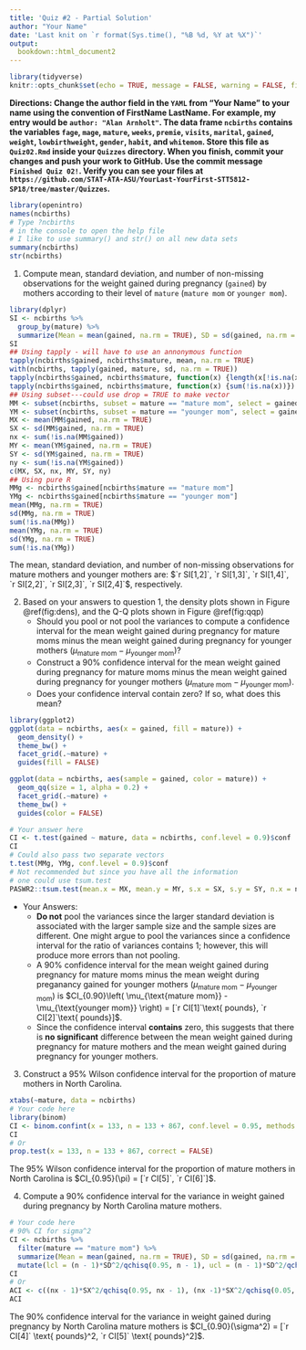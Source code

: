 ```yaml
---
title: 'Quiz #2 - Partial Solution'
author: "Your Name"
date: 'Last knit on `r format(Sys.time(), "%B %d, %Y at %X")`'
output: 
  bookdown::html_document2
---
```


```r
library(tidyverse)
knitr::opts_chunk$set(echo = TRUE, message = FALSE, warning = FALSE, fig.align = "center", comment = NA, fig.height = 3.5)
```

**Directions: Change the author field in the `YAML` from "Your Name" to your name using the convention of FirstName LastName. For example, my entry would be `author: "Alan Arnholt"`.  The data frame `ncbirths` contains the variables `fage`, `mage`, `mature`, `weeks`, `premie`, `visits`, `marital`, `gained`, `weight`, `lowbirthweight`, `gender`, `habit`, and `whitemom`.  Store this file as `Quiz02.Rmd` inside your `Quizzes` directory.  When you finish, commit your changes and push your work to GitHub.  Use the commit message `Finished Quiz 02!`.  Verify you can see your files at `https://github.com/STAT-ATA-ASU/YourLast-YourFirst-STT5812-SP18/tree/master/Quizzes`.**

```r
library(openintro)
names(ncbirths)
# Type ?ncbirths 
# in the console to open the help file
# I like to use summary() and str() on all new data sets
summary(ncbirths)
str(ncbirths)
```

1. Compute mean, standard deviation, and number of non-missing observations for the weight gained during pregnancy (`gained`) by mothers according to their level of `mature` (`mature mom` or `younger mom`).

```r
library(dplyr)
SI <- ncbirths %>% 
  group_by(mature) %>% 
  summarize(Mean = mean(gained, na.rm = TRUE), SD = sd(gained, na.rm = TRUE), n = sum(!is.na(gained)))
SI
## Using tapply - will have to use an annonymous function
tapply(ncbirths$gained, ncbirths$mature, mean, na.rm = TRUE)
with(ncbirths, tapply(gained, mature, sd, na.rm = TRUE))
tapply(ncbirths$gained, ncbirths$mature, function(x) {length(x[!is.na(x)])})
tapply(ncbirths$gained, ncbirths$mature, function(x) {sum(!is.na(x))})
## Using subset---could use drop = TRUE to make vector
MM <- subset(ncbirths, subset = mature == "mature mom", select = gained)
YM <- subset(ncbirths, subset = mature == "younger mom", select = gained)
MX <- mean(MM$gained, na.rm = TRUE)
SX <- sd(MM$gained, na.rm = TRUE)
nx <- sum(!is.na(MM$gained))
MY <- mean(YM$gained, na.rm = TRUE)
SY <- sd(YM$gained, na.rm = TRUE)
ny <- sum(!is.na(YM$gained))
c(MX, SX, nx, MY, SY, ny)
## Using pure R
MMg <- ncbirths$gained[ncbirths$mature == "mature mom"]
YMg <- ncbirths$gained[ncbirths$mature == "younger mom"]
mean(MMg, na.rm = TRUE)
sd(MMg, na.rm = TRUE)
sum(!is.na(MMg))
mean(YMg, na.rm = TRUE)
sd(YMg, na.rm = TRUE)
sum(!is.na(YMg))
```

The mean, standard deviation, and number of non-missing observations for mature mothers and younger mothers are: $`r SI[1,2]`, `r SI[1,3]`, `r SI[1,4]`, `r SI[2,2]`, `r SI[2,3]`, `r SI[2,4]`$, respectively.

2. Based on your answers to question 1, the density plots shown in Figure \@ref(fig:dens), and the Q-Q plots shown in Figure \@ref(fig:qqp) 
    + Should you pool or not pool the variances to compute a confidence interval for the mean weight gained during pregnancy for mature moms minus the mean weight gained during pregnancy for younger mothers  $\left( \mu_{\text{mature mom}} - \mu_{\text{younger mom}} \right)$?  
    + Construct a 90% confidence interval for the mean weight gained during pregnancy for mature moms minus the mean weight gained during pregnancy for younger mothers  $\left( \mu_{\text{mature mom}} - \mu_{\text{younger mom}} \right)$.  
    + Does your confidence interval contain zero?  If so, what does this mean? 


```r
library(ggplot2)
ggplot(data = ncbirths, aes(x = gained, fill = mature)) +
  geom_density() + 
  theme_bw() + 
  facet_grid(.~mature) + 
  guides(fill = FALSE)
```

```r
ggplot(data = ncbirths, aes(sample = gained, color = mature)) +
  geom_qq(size = 1, alpha = 0.2) + 
  facet_grid(.~mature) + 
  theme_bw() + 
  guides(color = FALSE)
```

```r
# Your answer here
CI <- t.test(gained ~ mature, data = ncbirths, conf.level = 0.9)$conf
CI
# Could also pass two separate vectors
t.test(MMg, YMg, conf.level = 0.9)$conf
# Not recommended but since you have all the information
# one could use tsum.test
PASWR2::tsum.test(mean.x = MX, mean.y = MY, s.x = SX, s.y = SY, n.x = nx, n.y = ny, conf.level = 0.9)$conf
```

* Your Answers:
    + **Do not** pool the variances since the larger standard deviation is associated with the larger sample size and the sample sizes are different.  One might argue to pool the variances since a confidence interval for the ratio of variances contains 1; however, this will produce more errors than not pooling.
    + A 90% confidence interval for the mean weight gained during pregnancy for mature moms minus the mean weight during preganancy gained for younger mothers  $\left( \mu_{\text{mature mom}} - \mu_{\text{younger mom}} \right)$ is $CI_{0.90}\left( \mu_{\text{mature mom}} - \mu_{\text{younger mom}} \right) = [`r CI[1]`\text{ pounds}, `r CI[2]`\text{ pounds}]$.
    + Since the confidence interval **contains** zero, this suggests that there is **no significant** difference between the mean weight gained during pregnancy for mature mothers and the mean weight gained during pregnancy for younger mothers.

3. Construct a 95% Wilson confidence interval for the proportion of mature mothers in North Carolina.

```r
xtabs(~mature, data = ncbirths)
# Your code here
library(binom)
CI <- binom.confint(x = 133, n = 133 + 867, conf.level = 0.95, methods = "wilson")
CI
# Or
prop.test(x = 133, n = 133 + 867, correct = FALSE)
```

The 95% Wilson confidence interval for the proportion of mature mothers in North Carolina is $CI_{0.95}(\pi) = [`r CI[5]`, `r CI[6]`]$.


4.  Compute a 90% confidence interval for the variance in weight gained during pregnancy by North Carolina mature mothers.


```r
# Your code here
# 90% CI for sigma^2
CI <- ncbirths %>% 
  filter(mature == "mature mom") %>% 
  summarize(Mean = mean(gained, na.rm = TRUE), SD = sd(gained, na.rm = TRUE), n = sum(!is.na(gained))) %>% 
  mutate(lcl = (n - 1)*SD^2/qchisq(0.95, n - 1), ucl = (n - 1)*SD^2/qchisq(0.05, n - 1))
CI
# Or
ACI <- c((nx - 1)*SX^2/qchisq(0.95, nx - 1), (nx -1)*SX^2/qchisq(0.05, nx - 1))
ACI
```

The 90% confidence interval for the variance in weight gained during pregnancy by North Carolina mature mothers is $CI_{0.90}(\sigma^2) = [`r CI[4]` \text{ pounds}^2, `r CI[5]` \text{ pounds}^2]$.
